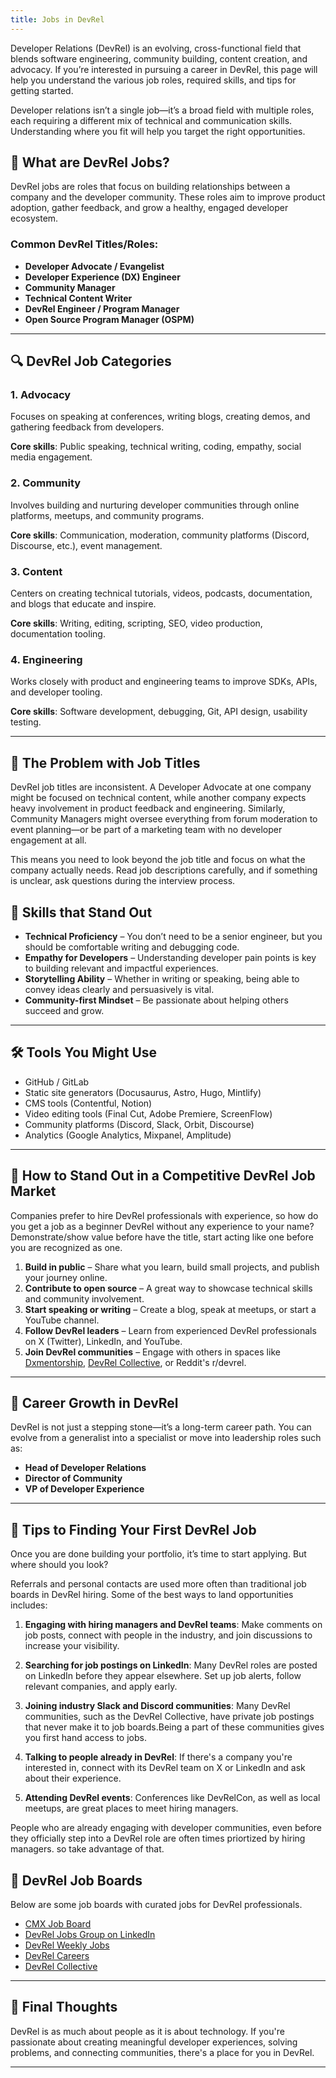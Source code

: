 ```yaml
---
title: Jobs in DevRel
---
```


Developer Relations (DevRel) is an evolving, cross-functional field that blends software engineering, community building, content creation, and advocacy. If you’re interested in pursuing a career in DevRel, this page will help you understand the various job roles, required skills, and tips for getting started.

<Tip>
  Developer relations isn’t a single job—it’s a broad field with multiple roles,
  each requiring a different mix of technical and communication skills.
  Understanding where you fit will help you target the right opportunities.
</Tip>

## 💼 What are DevRel Jobs?

DevRel jobs are roles that focus on building relationships between a company and the developer community. These roles aim to improve product adoption, gather feedback, and grow a healthy, engaged developer ecosystem.

### Common DevRel Titles/Roles:

- **Developer Advocate / Evangelist**
- **Developer Experience (DX) Engineer**
- **Community Manager**
- **Technical Content Writer**
- **DevRel Engineer / Program Manager**
- **Open Source Program Manager (OSPM)**

---

## 🔍 DevRel Job Categories

### 1. **Advocacy**

Focuses on speaking at conferences, writing blogs, creating demos, and gathering feedback from developers.

**Core skills**: Public speaking, technical writing, coding, empathy, social media engagement.

### 2. **Community**

Involves building and nurturing developer communities through online platforms, meetups, and community programs.

**Core skills**: Communication, moderation, community platforms (Discord, Discourse, etc.), event management.

### 3. **Content**

Centers on creating technical tutorials, videos, podcasts, documentation, and blogs that educate and inspire.

**Core skills**: Writing, editing, scripting, SEO, video production, documentation tooling.

### 4. **Engineering**

Works closely with product and engineering teams to improve SDKs, APIs, and developer tooling.

**Core skills**: Software development, debugging, Git, API design, usability testing.

---

## 📌 The Problem with Job Titles

DevRel job titles are inconsistent. A Developer Advocate at one company might be focused on technical content, while another company expects heavy involvement in product feedback and engineering. Similarly, Community Managers might oversee everything from forum moderation to event planning—or be part of a marketing team with no developer engagement at all.

This means you need to look beyond the job title and focus on what the company actually needs. Read job descriptions carefully, and if something is unclear, ask questions during the interview process.

## 🧠 Skills that Stand Out

- **Technical Proficiency** – You don’t need to be a senior engineer, but you should be comfortable writing and debugging code.
- **Empathy for Developers** – Understanding developer pain points is key to building relevant and impactful experiences.
- **Storytelling Ability** – Whether in writing or speaking, being able to convey ideas clearly and persuasively is vital.
- **Community-first Mindset** – Be passionate about helping others succeed and grow.

---

## 🛠 Tools You Might Use

- GitHub / GitLab
- Static site generators (Docusaurus, Astro, Hugo, Mintlify)
- CMS tools (Contentful, Notion)
- Video editing tools (Final Cut, Adobe Premiere, ScreenFlow)
- Community platforms (Discord, Slack, Orbit, Discourse)
- Analytics (Google Analytics, Mixpanel, Amplitude)

---

## 🚀 How to Stand Out in a Competitive DevRel Job Market

Companies prefer to hire DevRel professionals with experience, so how do you get a job as a
beginner DevRel without any experience to your name? Demonstrate/show value before have the title, start acting like one before you are recognized as one.

1. **Build in public** – Share what you learn, build small projects, and publish your journey online.
2. **Contribute to open source** – A great way to showcase technical skills and community involvement.
3. **Start speaking or writing** – Create a blog, speak at meetups, or start a YouTube channel.
4. **Follow DevRel leaders** – Learn from experienced DevRel professionals on X (Twitter), LinkedIn, and YouTube.
5. **Join DevRel communities** – Engage with others in spaces like [Dxmentorship](https://dxmentorship.com/), [DevRel Collective](https://devrelcollective.fun), or Reddit's r/devrel.

---

## 🎯 Career Growth in DevRel

DevRel is not just a stepping stone—it’s a long-term career path. You can evolve from a generalist into a specialist or move into leadership roles such as:

- **Head of Developer Relations**
- **Director of Community**
- **VP of Developer Experience**

---

## 💼 Tips to Finding Your First DevRel Job

Once you are done building your portfolio, it’s time to start applying. But where should you look?

Referrals and personal contacts are used more often than traditional job boards in DevRel hiring. Some of the best ways to land opportunities includes:

1. **Engaging with hiring managers and DevRel teams**: Make comments on job posts, connect with people in the industry, and join discussions to increase your visibility.

2. **Searching for job postings on LinkedIn**: Many DevRel roles are posted on LinkedIn before they appear elsewhere. Set up job alerts, follow relevant companies, and apply early.

3. **Joining industry Slack and Discord communities**: Many DevRel communities, such as the DevRel Collective, have private job postings that never make it to job boards.Being a part of these communities gives you first hand access to jobs.

4. **Talking to people already in DevRel**: If there's a company you're interested in, connect with its DevRel team on X or LinkedIn and ask about their experience.

5. **Attending DevRel events**: Conferences like DevRelCon, as well as local meetups, are great places to meet hiring managers.

People who are already engaging with developer communities, even before they officially step into a DevRel role are often times priortized by hiring managers. so take advantage of that.



## 🏢 DevRel Job Boards
Below are some job boards with curated jobs for DevRel professionals.

- [CMX Job Board](https://www.cmxhub.com/jobs)
- [DevRel Jobs Group on LinkedIn](https://www.linkedin.com/groups/14026905/)
- [DevRel Weekly Jobs](https://raindrop.io/mary27/dev-rel-weekly-jobs-10525990/sort=?utm_campaign=DevRel%2BWeekly&utm_medium=web&utm_source=DevRel_Weekly_232)
- [DevRel Careers](https://devrelcareers.com/)
- [DevRel Collective](https://devrelcollective.fun/#jobs)




---

## 🙌 Final Thoughts

DevRel is as much about people as it is about technology. If you're passionate about creating meaningful developer experiences, solving problems, and connecting communities, there's a place for you in DevRel.

---
